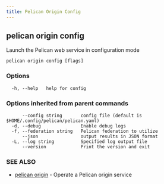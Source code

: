 ```yaml
---
title: Pelican Origin Config
---
```


## pelican origin config

Launch the Pelican web service in configuration mode

```
pelican origin config [flags]
```

### Options

```
  -h, --help   help for config
```

### Options inherited from parent commands

```
      --config string       config file (default is $HOME/.config/pelican/pelican.yaml)
  -d, --debug               Enable debug logs
  -f, --federation string   Pelican federation to utilize
      --json                output results in JSON format
  -L, --log string          Specified log output file
      --version             Print the version and exit
```

### SEE ALSO

* [pelican origin](/commands-reference/pelican/origin/)	 - Operate a Pelican origin service

